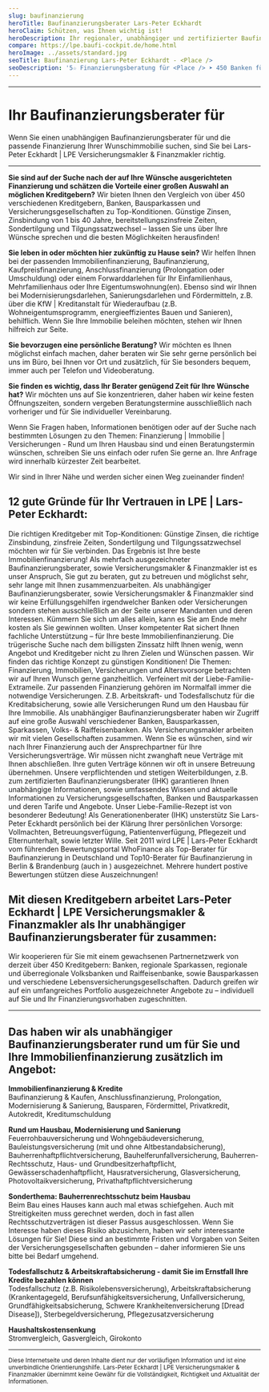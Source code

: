 ```yaml
---
slug: baufinanzierung
heroTitle: Baufinanzierungsberater Lars-Peter Eckhardt
heroClaim: Schützen, was Ihnen wichtig ist!
heroDescription: Ihr regionaler, unabhängiger und zertifizierter Baufinanzierungsberater (IHK), als persönlicher Ansprechpartner vor Ort, im Büro, am Telefon und per Videoberatung! Herzlich Willkommen ...
compare: https://lpe.baufi-cockpit.de/home.html
heroImage: ../assets/standard.jpg
seoTitle: Baufinanzierung Lars-Peter Eckhardt - <Place />
seoDescription: '5☆ Finanzierungsberatung für <Place /> ➤ 450 Banken für Ihre beste Immobilienfinanzierung ✓ Baufinanzierung ✓ Anschlussfinanzierung ✓'
---
```



<Reviews />

---

# Ihr Baufinanzierungsberater für <Place long />

Wenn Sie einen unabhängigen Baufinanzierungsberater für <Place /> und die passende Finanzierung Ihrer Wunschimmobilie suchen, sind Sie bei Lars-Peter Eckhardt | LPE Versicherungsmakler & Finanzmakler richtig.

---

**Sie sind auf der Suche nach der auf Ihre Wünsche ausgerichteten Finanzierung und schätzen die Vorteile einer großen Auswahl an möglichen Kreditgebern?** Wir bieten Ihnen den Vergleich von über 450 verschiedenen Kreditgebern, Banken, Bausparkassen und Versicherungsgesellschaften zu Top-Konditionen. Günstige Zinsen, Zinsbindung von 1 bis 40 Jahre, bereitstellungszinsfreie Zeiten, Sondertilgung und Tilgungssatzwechsel – lassen Sie uns über Ihre Wünsche sprechen und die besten Möglichkeiten herausfinden!

**Sie leben in <Place long /> oder möchten hier zukünftig zu Hause sein?** Wir helfen Ihnen bei der passenden Immobilienfinanzierung, Baufinanzierung, Kaufpreisfinanzierung, Anschlussfinanzierung (Prolongation oder Umschuldung) oder einem Forwarddarlehen für Ihr Einfamilienhaus, Mehrfamilienhaus oder Ihre Eigentumswohnung(en). Ebenso sind wir Ihnen bei Modernisierungsdarlehen, Sanierungsdarlehen und Fördermitteln, z.B. über die KfW | Kreditanstalt für Wiederaufbau (z.B. Wohneigentumsprogramm, energieeffizientes Bauen und Sanieren), behilflich. Wenn Sie Ihre Immobilie beleihen möchten, stehen wir Ihnen hilfreich zur Seite.

**Sie bevorzugen eine persönliche Beratung?** Wir möchten es Ihnen möglichst einfach machen, daher beraten wir Sie sehr gerne persönlich bei uns im Büro, bei Ihnen vor Ort und zusätzlich, für Sie besonders bequem, immer auch per Telefon und Videoberatung.

**Sie finden es wichtig, dass Ihr Berater genügend Zeit für Ihre Wünsche hat?** Wir möchten uns auf Sie konzentrieren, daher haben wir keine festen Öffnungszeiten, sondern vergeben Beratungstermine ausschließlich nach vorheriger und für Sie individueller Vereinbarung.

Wenn Sie Fragen haben, Informationen benötigen oder auf der Suche nach bestimmten Lösungen zu den Themen: Finanzierung | Immobilie | Versicherungen - Rund um Ihren Hausbau sind und einen Beratungstermin wünschen, schreiben Sie uns einfach oder rufen Sie gerne an. Ihre Anfrage wird innerhalb kürzester Zeit bearbeitet.

Wir sind in Ihrer Nähe und werden sicher einen Weg zueinander finden!

<ContactAndCompareBox />

<AwardBox />

## 12 gute Gründe für Ihr Vertrauen in LPE | Lars-Peter Eckhardt:

<Box>
	<Example title="Beste Immobilienfinanzierung!" number="01">
		Die richtigen Kreditgeber mit Top-Konditionen: Günstige Zinsen, die richtige Zinsbindung, zinsfreie Zeiten, Sondertilgung und Tilgungssatzwechsel möchten wir für Sie verbinden. Das Ergebnis ist Ihre beste Immobilienfinanzierung! 
	</Example>
	<Example title="Unser hoher Anspruch an uns selbst!" number="02">
		Als mehrfach ausgezeichneter Baufinanzierungsberater, sowie Versicherungsmakler & Finanzmakler ist es unser Anspruch, Sie gut zu beraten, gut zu betreuen und möglichst sehr, sehr lange mit Ihnen zusammenzuarbeiten.
	</Example>
	<Example title="Als Berater immer auf Ihrer Seite!" number="03">
		Als unabhängiger Baufinanzierungsberater, sowie Versicherungsmakler & Finanzmakler sind wir keine Erfüllungsgehilfen irgendwelcher Banken oder Versicherungen sondern stehen ausschließlich an der Seite unserer Mandanten und deren Interessen.
	</Example>
	<Example title="Profitieren Sie von unserem Rat!" number="04">
		Kümmern Sie sich um alles allein, kann es Sie am Ende mehr kosten als Sie gewinnen wollten. Unser kompetenter Rat sichert Ihnen fachliche Unterstützung – für Ihre beste Immobilienfinanzierung.
	</Example>
	<Example title="Konzeption schlägt Kondition" number="05">
		Die trügerische Suche nach dem billigsten Zinssatz hilft Ihnen wenig, wenn Angebot und Kreditgeber nicht zu Ihren Zielen und Wünschen passen. Wir finden das richtige Konzept zu günstigen Konditionen!
	</Example>
	<Example title="Ganzheitliche Betrachtung!" number="06">
		Die Themen: Finanzierung, Immobilien, Versicherungen und Altersvorsorge betrachten wir auf Ihren Wunsch gerne ganzheitlich. Verfeinert mit der <Link to="/liebe-familie">Liebe-Familie-Extrameile</Link>.
	</Example>
	<Example title="Versicherungen & Finanzierung" number="07">
		Zur passenden Finanzierung gehören im Normalfall immer die notwendige Versicherungen. Z.B. Arbeitskraft- und Todesfallschutz für die Kreditabsicherung, sowie alle Versicherungen Rund um den Hausbau für Ihre Immobilie.
	</Example>
	<Example title="Große Auswahl, viele Möglichkeiten!" number="08">
		Als unabhängiger Baufinanzierungsberater haben wir Zugriff auf eine große Auswahl verschiedener Banken, Bausparkassen, Sparkassen, Volks- & Raiffeisenbanken. Als Versicherungsmakler arbeiten wir mit vielen Gesellschaften zusammen.
	</Example>
	<Example title="Ein Ansprechpartner für Ihre Finanzen!" number="09">
		Wenn Sie es wünschen, sind wir nach Ihrer Finanzierung auch der Ansprechpartner für Ihre Versicherungsverträge. Wir müssen nicht zwanghaft neue Verträge mit Ihnen abschließen. Ihre guten Verträge können wir oft in unsere Betreuung übernehmen.
	</Example>
	<Example title="Weiterbildung schafft Kompetenz!" number="10">
		Unsere verpflichtenden und stetigen Weiterbildungen, z.B. zum zertifizierten Baufinanzierungsberater (IHK) garantieren Ihnen unabhängige Informationen, sowie umfassendes Wissen und aktuelle Informationen zu Versicherungsgesellschaften, Banken und Bausparkassen und deren Tarife und Angebote.
	</Example>
	<Example title="Unsere Extrameile für Ihre Familie!" number="11">
		Unser <Link to="/liebe-familie">Liebe-Familie-Rezept</Link> ist von besonderer Bedeutung! Als Generationenberater (IHK) unsterstütz Sie Lars-Peter Eckhardt persönlich bei der Klärung Ihrer persönlichen Vorsorge: Vollmachten, Betreuungsverfügung, Patientenverfügung, Pflegezeit und Elternunterhalt, sowie letzter Wille.
	</Example>
	<Example title="So viele zufriedene Kunden ..." number="12">
		Seit 2011 wird LPE | Lars-Peter Eckhardt vom führenden <Link to="https://www.whofinance.de/berater/lars-peter-eckhardt">Bewertungsportal WhoFinance</Link> als Top-Berater für Baufinanzierung in Deutschland und Top10-Berater für Baufinanzierung in Berlin & Brandenburg (auch in <Place long />) ausgezeichnet. Mehrere hundert postive Bewertungen stützen diese Auszeichnungen!
	</Example>
</Box>

<ContactAndCompareBox />


## Mit diesen Kreditgebern arbeitet Lars-Peter Eckhardt | LPE Versicherungsmakler & Finanzmakler als Ihr unabhängiger Baufinanzierungsberater für <Place long /> zusammen:

Wir kooperieren für Sie mit einem gewachsenen Partnernetzwerk von derzeit über 450 Kreditgebern: Banken, regionale Sparkassen, regionale und überregionale Volksbanken und Raiffeisenbanke, sowie Bausparkassen und verschiedene Lebensversicherungsgesellschaften. Dadurch greifen wir auf ein umfangreiches Portfolio ausgezeichneter Angebote zu – individuell auf Sie und Ihr Finanzierungsvorhaben zugeschnitten. 

<InsurancesBox title='Auszug: Kreditgeber'/>

---

## Das haben wir als unabhängiger Baufinanzierungsberater rund um <Place long /> für Sie und Ihre Immobilienfinanzierung zusätzlich im Angebot:

**Immobilienfinanzierung & Kredite**<br />
Baufinanzierung & Kaufen, Anschlussfinanzierung, Prolongation, Modernisierung & Sanierung, Bausparen, Fördermittel, Privatkredit, Autokredit, Kreditumschuldung

**Rund um Hausbau, Modernisierung und Sanierung**<br />
Feuerrohbauversicherung und Wohngebäudeversicherung, Bauleistungsversicherung (mit und ohne Altbestandabsicherung), Bauherrenhaftpflichtversicherung, Bauhelferunfallversicherung, Bauherren-Rechtsschutz, Haus- und Grundbesitzerhaftpflicht, Gewässerschadenhaftpflicht, Hausratversicherung, Glasversicherung, Photovoltaikversicherung, Privathaftpflichtversicherung

**Sonderthema:	Bauherrenrechtsschutz beim Hausbau**<br />
Beim Bau eines Hauses kann auch mal etwas schiefgehen. Auch mit Streitigkeiten muss gerechnet werden, doch in fast allen Rechtsschutzverträgen ist dieser Passus ausgeschlossen. Wenn Sie Interesse haben dieses Risiko abzusichern, haben wir sehr interessante Lösungen für Sie! Diese sind an bestimmte Fristen und Vorgaben von Seiten der Versicherungsgesellschaften gebunden – daher informieren Sie uns bitte bei Bedarf umgehend. 

**Todesfallschutz & Arbeitskraftabsicherung - damit Sie im Ernstfall Ihre Kredite bezahlen können**<br />
Todesfallschutz (z.B. Risikolebensversicherung), Arbeitskraftabsicherung (Krankentagegeld, Berufsunfähigkeitsversicherung, Unfallversicherung, Grundfähigkeitsabsicherung, Schwere Krankheitenversicherung [Dread Disease]), Sterbegeldversicherung, Pflegezusatzversicherung

**Haushaltskostensenkung**<br /><Link to="/stromkosten">Stromvergleich</Link>, <Link to="/gaskosten">Gasvergleich</Link>,  <Link to="/girokonto-kreditkarte">Girokonto</Link>

---
<ContactAndCompareBox />

<small>Diese Internetseite und deren Inhalte dient nur der vorläufigen Information und ist eine unverbindliche Orientierungshilfe. Lars-Peter Eckhardt | LPE Versicherungsmakler & Finanzmakler übernimmt keine Gewähr für die Vollständigkeit,
Richtigkeit und Aktualität der Informationen.</small>
